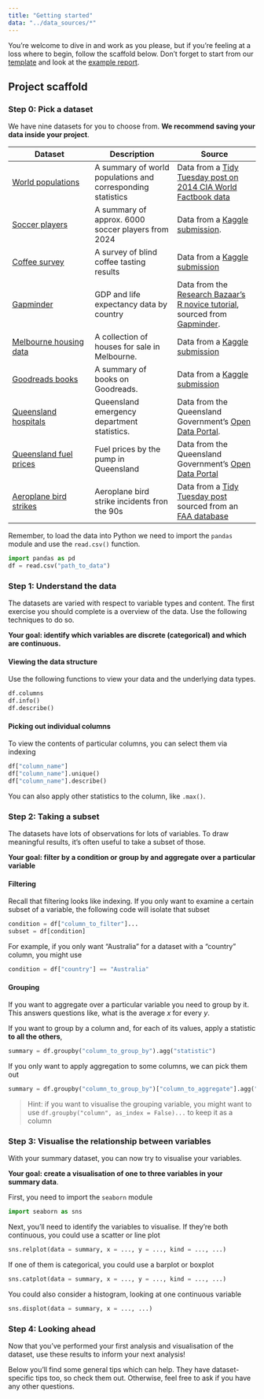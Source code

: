 ```yaml
---
title: "Getting started"
data: "../data_sources/*"
---
```


You're welcome to dive in and work as you please, but if you're feeling at a loss where to begin, follow the scaffold below. Don't forget to start from our [template](template.qmd) and look at the [example report](example_project/example_project.qmd).

## Project scaffold

### Step 0: Pick a dataset

We have nine datasets for you to choose from. **We recommend saving your data inside your project**.

| Dataset | Description | Source |
| --- | --- | --- |
| [World populations](../data_sources/population.csv) | A summary of world populations and corresponding statistics | Data from a [Tidy Tuesday post on 2014 CIA World Factbook data](https://github.com/rfordatascience/tidytuesday/blob/main/data/2024/2024-10-22/readme.md)
| [Soccer players](../data_sources/Players2024.csv) | A summary of approx. 6000 soccer players from 2024 | Data from a [Kaggle submission](https://www.kaggle.com/datasets/asemmustafa/football-players-2024-dataset).
| [Coffee survey](../data_sources/coffee_survey.csv) | A survey of blind coffee tasting results | Data from a [Kaggle submission](https://www.kaggle.com/datasets/sujaykapadnis/lets-do-some-coffee-tasting)
| [Gapminder](../data_sources/gapminder.csv) | GDP and life expectancy data by country | Data from the [Research Bazaar's R novice tutorial](https://github.com/resbaz/r-novice-gapminder), sourced from [Gapminder](https://www.gapminder.org/).
| [Melbourne housing data](../data_sources/melb_data.csv) | A collection of houses for sale in Melbourne. | Data from a [Kaggle submission](https://www.kaggle.com/datasets/dansbecker/melbourne-housing-snapshot) | 
| [Goodreads books](../data_sources/books.csv) | A summary of books on Goodreads. | Data from a [Kaggle submission](https://www.kaggle.com/datasets/jealousleopard/goodreadsbooks)
| [Queensland hospitals](../data_sources/hospital_data.csv) | Queensland emergency department statistics. | Data from the Queensland Government's [Open Data Portal](https://www.data.qld.gov.au/dataset/emergency-departments-quarterly-data). |
| [Queensland fuel prices](../data_sources/qld_fuel.csv) | Fuel prices by the pump in Queensland | Data from the Queensland Government's [Open Data Portal](https://www.data.qld.gov.au/dataset/fuel-price-reporting-2024)
| [Aeroplane bird strikes](../data_sources/birds_strikes.csv) | Aeroplane bird strike incidents fron the 90s| Data from a [Tidy Tuesday post](https://github.com/rfordatascience/tidytuesday/tree/2500765853ea5235409d936cf9bbbf7d5f8b6881/data/2019/2019-07-23) sourced from an [FAA database](https://wildlife.faa.gov/home)

Remember, to load the data into Python we need to import the `pandas` module and use the `read.csv()` function.

```python
import pandas as pd
df = read.csv("path_to_data")
```

### Step 1: Understand the data

The datasets are varied with respect to variable types and content. The first exercise you should complete is a overview of the data. Use the following techniques to do so.

**Your goal: identify which variables are discrete (categorical) and which are continuous.**

#### Viewing the data structure

Use the following functions to view your data and the underlying data types.

```python
df.columns
df.info()
df.describe()
```

#### Picking out individual columns

To view the contents of particular columns, you can select them via indexing

```python
df["column_name"]
df["column_name"].unique()
df["column_name"].describe()
```

You can also apply other statistics to the column, like `.max()`.

### Step 2: Taking a subset

The datasets have lots of observations for lots of variables. To draw meaningful results, it's often useful to take a subset of those.

**Your goal: filter by a condition or group by and aggregate over a particular variable**

#### Filtering

Recall that filtering looks like indexing. If you only want to examine a certain subset of a variable, the following code will isolate that subset

```python
condition = df["column_to_filter"]...
subset = df[condition]
```

For example, if you only want "Australia" for a dataset with a "country" column, you might use 

```python
condition = df["country"] == "Australia"
```

#### Grouping

If you want to aggregate over a particular variable you need to group by it. This answers questions like, what is the average $x$ for every $y$.

If you want to group by a column and, for each of its values, apply a statistic **to all the others**,

```python
summary = df.groupby("column_to_group_by").agg("statistic")
```

If you only want to apply aggregation to some columns, we can pick them out

```python
summary = df.groupby("column_to_group_by")["column_to_aggregate"].agg("statistic")
```

> Hint: if you want to visualise the grouping variable, you might want to use `df.groupby("column", as_index = False)...` to keep it as a column

### Step 3: Visualise the relationship between variables

With your summary dataset, you can now try to visualise your variables.

**Your goal: create a visualisation of one to three variables in your summary data**.

First, you need to import the `seaborn` module

```python
import seaborn as sns
```

Next, you'll need to identify the variables to visualise. If they're both continuous, you could use a scatter or line plot

```python
sns.relplot(data = summary, x = ..., y = ..., kind = ..., ...)
```

If one of them is categorical, you could use a barplot or boxplot

```python
sns.catplot(data = summary, x = ..., y = ..., kind = ..., ...)
```

You could also consider a histogram, looking at one continuous variable

```python
sns.displot(data = summary, x = ..., ...)
```


### Step 4: Looking ahead

Now that you've performed your first analysis and visualisation of the dataset, use these results to inform your next analysis!

Below you'll find some general tips which can help. They have dataset-specific tips too, so check them out. Otherwise, feel free to ask if you have any other questions.
